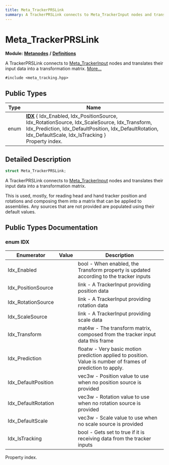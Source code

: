 ```yaml
---
title: Meta_TrackerPRSLink
summary: A TrackerPRSLink connects to Meta_TrackerInput nodes and translates their input data into a transformation matrix. 
---
```


# Meta_TrackerPRSLink

**Module:** **[Metanodes](../../modules/metanodes/index.mdx)** **/** **[Definitions](../../modules/metanodes/definitions.mdx)**

A TrackerPRSLink connects to [Meta_TrackerInput](../metanodes/meta-tracker-input.mdx) nodes and translates their input data into a transformation matrix.  [More...](#detailed-description)

`#include <meta_tracking.hpp>`

## Public Types

| Type           | Name           |
| -------------- | -------------- |
| enum| **[IDX](#enum-idx)** \{ Idx_Enabled, Idx_PositionSource, Idx_RotationSource, Idx_ScaleSource, Idx_Transform, Idx_Prediction, Idx_DefaultPosition, Idx_DefaultRotation, Idx_DefaultScale, Idx_IsTracking \}<br />Property index.  |

## Detailed Description

```cpp
struct Meta_TrackerPRSLink;
```

A TrackerPRSLink connects to [Meta_TrackerInput](../metanodes/meta-tracker-input.mdx) nodes and translates their input data into a transformation matrix. 

This is used, mostly, for reading head and hand tracker position and rotations and composing them into a matrix that can be applied to assemblies. Any sources that are not provided are populated using their default values. 

## Public Types Documentation

### enum IDX

| Enumerator | Value | Description |
| ---------- | ----- | ----------- |
| Idx_Enabled | | bool - When enabled, the Transform property is updated according to the tracker inputs   |
| Idx_PositionSource | | link - A TrackerInput providing position data   |
| Idx_RotationSource | | link - A TrackerInput providing rotation data   |
| Idx_ScaleSource | | link - A TrackerInput providing scale data   |
| Idx_Transform | | mat4w - The transform matrix, composed from the tracker input data this frame   |
| Idx_Prediction | | floatw - Very basic motion prediction applied to position. Value is number of frames of prediction to apply.   |
| Idx_DefaultPosition | | vec3w - Position value to use when no position source is provided   |
| Idx_DefaultRotation | | vec3w - Rotation value to use when no rotation source is provided   |
| Idx_DefaultScale | | vec3w - Scale value to use when no scale source is provided   |
| Idx_IsTracking | | bool - Gets set to true if it is receiving data from the tracker inputs   |

Property index. 
